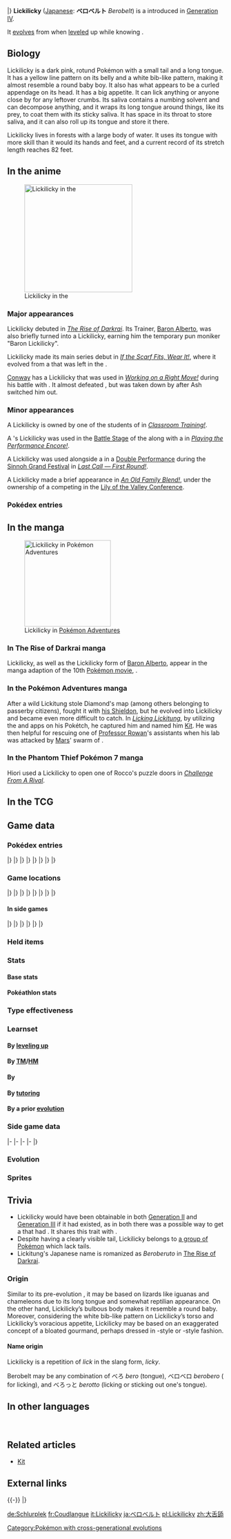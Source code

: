 {{PokémonPrevNext/Head|type=Normal}}
{{PokémonPrevNext/Pokémon|type=Normal|prevnum=462|prev=Magnezone|nextnum=464|next=Rhyperior|roundleft=tl|roundright=tr}}
{{PokémonPrevNext/Disambig|species=Lickilicky}}
|}
{{Pokémon Infobox
|name=Lickilicky
|jname=ベロベルト
|jtranslit=Beroberuto
|tmname=Berobelt
|ndex=463
|jdex=181{{tt|*|Unavailable in Generation II}}
|sdex=162
|u2dex=285
|karea=Mountain
|kdex=135
|abrow=175
|obrow=250
|opbrow=211
|typebox=1
|type1=Normal
|category=Licking
|height-ftin=5'07"
|height-m=1.7
|weight-lbs=308.6
|weight-kg=140.0
|abilityn=d
|ability1=Own Tempo
|ability2=Oblivious
|abilityd=Cloud Nine
|egggroupn=1
|egggroup1=Monster
|eggcycles=20
|evtotal=3
|evhp=3
|expyield=180
|oldexp=193
|lv100exp=1,000,000
|gendercode=127
|color=Pink
|catchrate=30
|body=12
|pokefordex=lickilicky
|generation=4
|friendship=70
}}
'''Lickilicky''' ([[List of Japanese Pokémon names|Japanese]]: '''ベロベルト''' ''Berobelt'') is a {{type|Normal}} {{OBP|Pokémon|species}} introduced in [[Generation IV]].

It [[Evolution|evolve]]s from {{p|Lickitung}} when [[level]]ed up while knowing {{m|Rollout}}.

==Biology==
Lickilicky is a dark pink, rotund Pokémon with a small tail and a long tongue. It has a yellow line pattern on its belly and a white bib-like pattern, making it almost resemble a round baby boy. It also has what appears to be a curled appendage on its head. It has a big appetite. It can lick anything or anyone close by for any leftover crumbs. Its saliva contains a numbing solvent and can decompose anything, and it wraps its long tongue around things, like its prey, to coat them with its sticky saliva. It has space in its throat to store saliva, and it can also roll up its tongue and store it there. 

Lickilicky lives in forests with a large body of water. It uses its tongue with more skill than it would its hands and feet, and a current record of its stretch length reaches 82 feet.

==In the anime==
[[File:Conway Lickilicky.png|left|thumb|250px|Lickilicky in the {{pkmn|anime}}]]
===Major appearances===
Lickilicky debuted in ''[[M10|The Rise of Darkrai]]''. Its Trainer, [[Baron Alberto]], was also briefly turned into a Lickilicky, earning him the temporary pun moniker "Baron Lickilicky".

Lickilicky made its main series debut in ''[[DP098|If the Scarf Fits, ''Wear'' It!]]'', where it evolved from a {{p|Lickitung}} that was left in the {{pkmn|Day Care}}.

[[Conway]] has a Lickilicky that was used in ''[[DP185|Working on a Right Move!]]'' during his battle with {{Ash}}. It almost defeated {{AP|Gible}}, but was taken down by {{AP|Noctowl}} after Ash switched him out.

===Minor appearances===
A Lickilicky is owned by one of the students of {{ci|Snowpoint}} {{pkmn|academy|Trainers' School}} in ''[[DP126|Classroom Training!]]''.

A {{pkmn|Coordinator}}'s Lickilicky was used in the [[Contest Battle|Battle Stage]] of the {{to|Daybreak}} {{pkmn|Contest}} along with a {{p|Weavile}} in ''[[DP162|Playing the Performance Encore!]]''.

A Lickilicky was used alongside a {{p|Rattata}} in a [[Double Performance]] during the [[Sinnoh Grand Festival]] in ''[[DP174|Last Call — First Round!]]''.

A Lickilicky made a brief appearance in ''[[DP182|An Old Family Blend!]]'', under the ownership of a {{pkmn|Trainer}} competing in the [[Lily of the Valley Conference]].

===Pokédex entries===
{{Animedexheader|Sinnoh}}
{{Animedexbody|DP098|Lickilicky|Dawn's Pokédex|Lickilicky, the Licking Pokémon. Lickilicky can {{m|wrap}} its enormous tongue around anything. Getting too close to this Pokémon will result in a saliva shower.}}
{{Animedexfooter/Pokémon|''Diamond & Pearl''|Sinnoh}}

==In the manga==
[[File:Kit Lickilicky.png|thumb|200px|Lickilicky in [[Pokémon Adventures]]]]
===In The Rise of Darkrai manga===
Lickilicky, as well as the Lickilicky form of [[Baron Alberto]], appear in the manga adaption of the 10th [[Pokémon movie]], ''{{ma|The Rise of Darkrai}}''.

===In the Pokémon Adventures manga===
{{main|Kit}}
After a wild Lickitung stole Diamond's map (among others belonging to passerby citizens), {{adv|Diamond}} fought it with [[Don|his Shieldon]], but he evolved into Lickilicky and became even more difficult to catch. In ''[[PS390|Licking Lickitung]]'', by utilizing the {{DL|Pokétch|Dowsing Machine}} and {{DL|Pokétch|Pedometer}} apps on his Pokétch, he captured him and named him [[Kit]]. He was then helpful for rescuing one of [[Professor Rowan]]'s assistants when his lab was attacked by [[Mars]]' swarm of {{p|Yanmega}}.

===In the Phantom Thief Pokémon 7 manga===
Hiori used a Lickilicky to open one of Rocco's puzzle doors in ''[[P7-03|Challenge From A Rival]]''.

==In the TCG==
{{main|Lickilicky (TCG)}}

==Game data==
===Pokédex entries===
{{Dex/Header|type=Normal}}
{{Dex/NA|gen=IV}}
{{Dex/Gen|gen=IV}}
{{Dex/Entry2|v=Diamond|v2=Pearl|entry=It {{m|wrap}}s things with its extensible tongue. Getting too close to it will leave you soaked with drool.}}
{{Dex/Entry1|v=Platinum|entry=The long tongue is always soggy with slobber. The saliva contains a solvent that causes numbness.}}
{{Dex/Entry1|v=HeartGold|entry=Its saliva can decompose anything. It wraps its long tongue around things to coat them with its sticky saliva.}}
{{Dex/Entry1|v=SoulSilver|entry=It has space in its throat to store saliva. It can also roll up its tongue and store it in the same spot.}}
|}
|}
{{Dex/Gen|gen=V}}
{{Dex/Entry2|v=Black|v2=White|t=FFF|entry=The long tongue is always soggy with slobber. The saliva contains a solvent that causes numbness.}}
{{Dex/Entry2|v=Black 2|v2=White 2|t=FFF|entry=Their saliva contains lots of components that can dissolve anything. The numbness caused by their lick does not dissipate.}}
|}
|}
{{Dex/Gen|gen=VI}}
{{Dex/Entry1|v=X|t=FFF|entry=It wraps things with its extensible tongue. Getting too close to it will leave you soaked with drool.}}
{{Dex/Entry1|v=Y|entry=Their saliva contains lots of components that can dissolve anything. The numbness caused by their lick does not dissipate.}}
{{Dex/Entry1|v=Omega Ruby|t=FFF|entry=It wraps things with its extensible tongue. Getting too close to it will leave you soaked with drool.}}
{{Dex/Entry1|v=Alpha Sapphire|t=FFF|entry=Their saliva contains lots of components that can dissolve anything. The numbness caused by their lick does not dissipate.}}
|}
|}
{{Dex/Gen|gen=VII}}
{{Dex/Entry1|v=Ultra Sun|entry=A contest is under way to determine which one can stick its tongue out the farthest. The current record is...more than 82 feet.}}
{{Dex/Entry1|v=Ultra Moon|entry=It uses its tongue much more skillfully than its hands or its feet. It can deftly pick up a single small bean with its tongue.}}
|}
|}
{{Dex/Footer}}

===Game locations===
{{Availability/Header|type=Normal}}
{{Availability/NA|gen=IV}}
{{Availability/Gen|gen=IV}}
{{Availability/Entry2|v=Diamond|v2=Pearl|area=[[Evolution|Evolve]] {{p|Lickitung}}}}
{{Availability/Entry1|v=Platinum|area=[[Evolution|Evolve]] {{p|Lickitung}}}}
{{Availability/Entry2|v=HeartGold|v2=SoulSilver|area=[[Evolution|Evolve]] {{p|Lickitung}}}}
|}
|}
{{Availability/Gen|gen=V}}
{{Availability/Entry2|v=Black|v2=White|t=fff|area=[[Evolution|Evolve]] {{p|Lickitung}}}}
{{Availability/Entry2|v=Black 2|v2=White 2|t=fff|area={{rt|2|Unova}} ({{DL|Phenomenon|rustling grass}})}}
|}
|}
{{Availability/Gen|gen=VI}}
{{Availability/Entry2|v=X|v2=Y|t=fff|area=[[Evolution|Evolve]] {{p|Lickitung}}}}
{{Availability/Entry2/None|v=Omega Ruby|v2=Alpha Sapphire}}
|}
|}
{{Availability/Gen|gen=VII}}
{{Availability/Entry2/None|v=Sun|v2=Moon}}
{{Availability/Entry2|v=Ultra Sun|v2=Ultra Moon|area=[[Evolution|Evolve]] {{p|Lickitung}}}}
|}
|}
{{Availability/Footer}}

====In side games====
{{Availability/Header|type=Normal}}
{{Availability/NA|gen=IV}}
{{Availability/Gen|gen=IV}}
{{Availability/Entry2|v=MD Time|v2=MD Darkness|link=Pokémon Mystery Dungeon: Explorers of Time and Explorers of Darkness|area=[[Marine Resort]] (10F-18F)}}
{{Availability/Entry1|v=MD Sky|link=Pokémon Mystery Dungeon: Explorers of Sky|area=[[Marine Resort]] (10F-18F)}}
{{Availability/Entry1|v=Ranger: SoA|link=Pokémon Ranger: Shadows of Almia|color={{SoA color}}|area=[[Cargo Ship]]}}
{{Availability/Entry1|v=Rumble|color={{fire color}}|area=[[Windy Prairie‎]]}}
<!--{{Availability/Entry1|v=MD Light|link=Pokémon Mystery Dungeon (WiiWare)|color={{electric color}}|area=}}-->
{{Availability/Entry1|v=Ranger: GS|link=Pokémon Ranger: Guardian Signs|color={{GS color}}|area=[[Canal Ruins]]}}
|}
|}
{{Availability/Gen|gen=V}}
{{Availability/Entry1|1|v=Rumble Blast|color={{fire color}}|area=Meadow: [[World Axle - B1F]], [[Everspring Valley]]}}
{{Availability/Entry1|1|v=Rumble U|color={{fire color}}|area=[[Toy Collection#Launch to Victory!|Toy Collection: Launch to Victory!]]}}
|}
|}
{{Availability/Gen|gen=VI}}
{{Availability/Entry1|1|v=Battle Trozei|color={{defense color}}|area=[[Infinite Ruins#Stage 3|Infinite Ruins: Stage 3]]}}
{{Availability/Entry1|1|v=Shuffle|color={{beauty color}}|area=[[Pedra Valley|Pedra Valley: Stage 192]]<br>[[Marron Trail|Marron Trail: Stage 693]]}}
{{Availability/Entry1|1|v=Rumble World|color={{fire color}}|area=[[Diamond Crater#Thorny Heath|Diamond Crater: Thorny Heath]] <small>(Center Boss, Back)</small>}}
|}
|}
{{Availability/Footer}}

===Held items===
{{HeldItems
|type=Normal
|b2w21=Lagging Tail|b2w21type=None|b2w21rar=5}}

===Stats===
====Base stats====
{{BaseStats
|type=Normal
|HP=    110
|Attack= 85
|Defense=95
|SpAtk=  80
|SpDef=  95
|Speed=  50}}

====Pokéathlon stats====
{{Pokéthlon
|type=Normal
|Speed=2
|SpeedMax=2
|Power=3
|PowerMax=4
|Technique=4
|TechniqueMax=5
|Stamina=4
|StaminaMax=5
|Jump=2
|JumpMax=2
}}

===Type effectiveness===
{{TypeEffectiveness
|type1=Normal
|Normal=  100
|Flying=  100
|Fighting=200
|Ground=  100
|Rock=    100
|Bug=     100
|Poison=  100
|Ghost=     0
|Steel=   100
|Fire=    100
|Water=   100
|Grass=   100
|Electric=100
|Psychic= 100
|Ice=     100
|Dragon=  100
|Dark=    100
|Fairy=   100
|notes=yes
|normal=yes
|newghost=1}}

===Learnset===
====By [[Level|leveling up]]====
{{learnlist/levelh/7|Lickilicky|Normal|Normal|4}}
{{learnlist/level7|1|Wring Out|Normal|Special|&mdash;|100|5||'''}}
{{learnlist/level7|1|Power Whip|Grass|Physical|120|85|10}}
{{learnlist/level7|1|Lick|Ghost|Physical|30|100|30}}
{{learnlist/level7|5|Supersonic|Normal|Status|&mdash;|55|20}}
{{learnlist/level7|9|Defense Curl|Normal|Status|&mdash;|&mdash;|40}}
{{learnlist/level7|13|Knock Off|Dark|Physical|65|100|20}}
{{learnlist/level7|17|Wrap|Normal|Physical|15|90|20||'''}}
{{learnlist/level7|21|Stomp|Normal|Physical|65|100|20||'''}}
{{learnlist/level7|25|Disable|Normal|Status|&mdash;|100|20}}
{{learnlist/level7|29|Slam|Normal|Physical|80|75|20||'''}}
{{learnlist/level7|33|Rollout|Rock|Physical|30|90|20}}
{{learnlist/level7|37|Chip Away|Normal|Physical|70|100|20||'''}}
{{learnlist/level7|41|Me First|Normal|Status|&mdash;|&mdash;|20}}
{{learnlist/level7|45|Refresh|Normal|Status|&mdash;|&mdash;|20}}
{{learnlist/level7|49|Screech|Normal|Status|&mdash;|85|40}}
{{learnlist/level7|53|Power Whip|Grass|Physical|120|85|10}}
{{learnlist/level7|57|Wring Out|Normal|Special|&mdash;|100|5||'''}}
{{learnlist/level7|61|Gyro Ball|Steel|Physical|&mdash;|100|5}}
{{learnlist/levelf/7|Lickilicky|Normal|Normal|4}}

====By [[TM]]/[[HM]]====
{{learnlist/tmh/7|Lickilicky|Normal|Normal|4}}
{{learnlist/tm7|TM01|Work Up|Normal|Status|&mdash;|&mdash;|30}}
{{learnlist/tm7|TM06|Toxic|Poison|Status|&mdash;|90|10}}
{{learnlist/tm7|TM10|Hidden Power|Normal|Special|60|100|15}}
{{learnlist/tm7|TM11|Sunny Day|Fire|Status|&mdash;|&mdash;|5}}
{{learnlist/tm7|TM13|Ice Beam|Ice|Special|90|100|10}}
{{learnlist/tm7|TM14|Blizzard|Ice|Special|110|70|5}}
{{learnlist/tm7|TM15|Hyper Beam|Normal|Special|150|90|5||'''}}
{{learnlist/tm7|TM17|Protect|Normal|Status|&mdash;|&mdash;|10}}
{{learnlist/tm7|TM18|Rain Dance|Water|Status|&mdash;|&mdash;|5}}
{{learnlist/tm7|TM21|Frustration|Normal|Physical|&mdash;|100|20||'''}}
{{learnlist/tm7|TM22|Solar Beam|Grass|Special|120|100|10}}
{{learnlist/tm7|TM24|Thunderbolt|Electric|Special|90|100|15}}
{{learnlist/tm7|TM25|Thunder|Electric|Special|110|70|10}}
{{learnlist/tm7|TM26|Earthquake|Ground|Physical|100|100|10}}
{{learnlist/tm7|TM27|Return|Normal|Physical|&mdash;|100|20||'''}}
{{learnlist/tm7|TM30|Shadow Ball|Ghost|Special|80|100|15}}
{{learnlist/tm7|TM31|Brick Break|Fighting|Physical|75|100|15}}
{{learnlist/tm7|TM32|Double Team|Normal|Status|&mdash;|&mdash;|15}}
{{learnlist/tm7|TM35|Flamethrower|Fire|Special|90|100|15}}
{{learnlist/tm7|TM37|Sandstorm|Rock|Status|&mdash;|&mdash;|10}}
{{learnlist/tm7|TM38|Fire Blast|Fire|Special|110|85|5}}
{{learnlist/tm7|TM39|Rock Tomb|Rock|Physical|60|95|15}}
{{learnlist/tm7|TM42|Facade|Normal|Physical|70|100|20||'''}}
{{learnlist/tm7|TM44|Rest|Psychic|Status|&mdash;|&mdash;|10}}
{{learnlist/tm7|TM45|Attract|Normal|Status|&mdash;|100|15}}
{{learnlist/tm7|TM46|Thief|Dark|Physical|60|100|25}}
{{learnlist/tm7|TM48|Round|Normal|Special|60|100|15||'''}}
{{learnlist/tm7|TM52|Focus Blast|Fighting|Special|120|70|5}}
{{learnlist/tm7|TM56|Fling|Dark|Physical|&mdash;|100|10}}
{{learnlist/tm7|TM59|Brutal Swing|Dark|Physical|60|100|20}}
{{learnlist/tm7|TM64|Explosion|Normal|Physical|250|100|5||'''}}
{{learnlist/tm7|TM68|Giga Impact|Normal|Physical|150|90|5||'''}}
{{learnlist/tm7|TM74|Gyro Ball|Steel|Physical|&mdash;|100|5}}
{{learnlist/tm7|TM75|Swords Dance|Normal|Status|&mdash;|&mdash;|20}}
{{learnlist/tm7|TM77|Psych Up|Normal|Status|&mdash;|&mdash;|10}}
{{learnlist/tm7|TM78|Bulldoze|Ground|Physical|60|100|20}}
{{learnlist/tm7|TM80|Rock Slide|Rock|Physical|75|90|10}}
{{learnlist/tm7|TM82|Dragon Tail|Dragon|Physical|60|90|10}}
{{learnlist/tm7|TM85|Dream Eater|Psychic|Special|100|100|15}}
{{learnlist/tm7|TM87|Swagger|Normal|Status|&mdash;|85|15}}
{{learnlist/tm7|TM88|Sleep Talk|Normal|Status|&mdash;|&mdash;|10}}
{{learnlist/tm7|TM90|Substitute|Normal|Status|&mdash;|&mdash;|10}}
{{learnlist/tm7|TM94|Surf|Water|Special|90|100|15}}
{{learnlist/tm7|TM100|Confide|Normal|Status|&mdash;|&mdash;|20}}
{{learnlist/tmf/7|Lickilicky|Normal|Normal|4}}

====By {{pkmn|breeding}}====
{{learnlist/breedh/7|Lickilicky|Normal|Normal|4}}
{{learnlist/breed7|{{MSP|079|Slowpoke}}{{MSP|080|Slowbro}}{{MSP|143|Snorlax}}|Amnesia|Psychic|Status|&mdash;|&mdash;|20}}
{{learnlist/breed7|{{MSP|079|Slowpoke}}{{MSP|143|Snorlax}}{{MSP|757|Salandit}}|Belch|Poison|Special|120|90|10|*}}
{{learnlist/breed7|{{MSP|143|Snorlax}}|Belly Drum|Normal|Status|&mdash;|&mdash;|10}}
{{learnlist/breed7|{{MSP|131|Lapras}}{{MSP|143|Snorlax}}{{MSP|152|Chikorita}}{{MSP|153|Bayleef}}{{MSP|154|Meganium}}{{MSP|357|Tropius}}<br>{{MSP|713|Avalugg}}{{MSP|776|Turtonator}}|Body Slam|Normal|Physical|85|100|15||'''}}
{{learnlist/breed7|{{MSP|079|Slowpoke}}{{MSP|080|Slowbro}}{{MSP|199|Slowking}}{{MSP|387|Turtwig}}{{MSP|388|Grotle}}{{MSP|389|Torterra}}<br>{{MSP|712|Bergmite}}{{MSP|713|Avalugg}}|Curse|Ghost|Status|&mdash;|&mdash;|10}}
{{learnlist/breed7|{{MSP|112|Rhydon}}{{MSP|464|Rhyperior}}{{MSP|260|Swampert}}|Hammer Arm|Fighting|Physical|100|90|10}}
{{learnlist/breed7|{{MSP|111|Rhyhorn}}|Magnitude|Ground|Physical|&mdash;|100|30|*}}
{{learnlist/breed7|{{MSP|259|Marshtomp}}{{MSP|260|Swampert}}|Muddy Water|Water|Special|90|85|10}}
{{learnlist/breed7|{{MSP|143|Snorlax}}{{MSP|293|Whismur}}{{MSP|294|Loudred}}{{MSP|295|Exploud}}|Sleep Talk|Normal|Status|&mdash;|&mdash;|10}}
{{learnlist/breed7|{{MSP|293|Whismur}}{{MSP|304|Aron}}|Smelling Salts|Normal|Physical|70|100|10|*|'''}}
{{learnlist/breed7|{{MSP|143|Snorlax}}|Snore|Normal|Special|50|100|15||'''}}
{{learnlist/breed7|{{MSP|034|Nidoking}}{{MSP|104|Cubone}}{{MSP|105|Marowak}}{{MSP|105A|Marowak}}{{MSP|158|Totodile}}{{MSP|159|Croconaw}}<br>{{MSP|160|Feraligatr}}{{MSP|246|Larvitar}}{{MSP|247|Pupitar}}{{MSP|248|Tyranitar}}{{MSP|696|Tyrunt}}{{MSP|697|Tyrantrum}}|Thrash|Normal|Physical|120|100|10|{{sup/7|USUM}}|'''}}
{{learnlist/breed7|{{MSP|079|Slowpoke}}{{MSP|080|Slowbro}}{{MSP|199|Slowking}}{{MSP|408|Cranidos}}{{MSP|409|Rampardos}}|Zen Headbutt|Psychic|Physical|80|90|15}}
{{learnlist/breedf/7|Lickilicky|Normal|Normal|4}}

====By [[Move Tutor|tutoring]]====
{{learnlist/tutorh/7|Lickilicky|Normal|Normal|4}}
{{learnlist/tutor7|Aqua Tail|Water|Physical|90|90|10|||no|yes}}
{{learnlist/tutor7|Bind|Normal|Physical|15|85|20||'''|no|yes}}
{{learnlist/tutor7|Block|Normal|Status|—|—|5|||no|yes}}
{{learnlist/tutor7|Fire Punch|Fire|Physical|75|100|15|||no|yes}}
{{learnlist/tutor7|Focus Punch|Fighting|Physical|150|100|20|||no|yes}}
{{learnlist/tutor7|Ice Punch|Ice|Physical|75|100|15|||no|yes}}
{{learnlist/tutor7|Icy Wind|Ice|Special|55|95|15|||no|yes}}
{{learnlist/tutor7|Iron Tail|Steel|Physical|100|75|15|||no|yes}}
{{learnlist/tutor7|Knock Off|Dark|Physical|65|100|20|||no|yes}}
{{learnlist/tutor7|Shock Wave|Electric|Special|60|—|20|||no|yes}}
{{learnlist/tutor7|Snore|Normal|Special|50|100|15||'''|no|yes}}
{{learnlist/tutor7|Stomping Tantrum|Ground|Physical|75|100|10|||no|yes}}
{{learnlist/tutor7|Thunder Punch|Electric|Physical|75|100|15|||no|yes}}
{{learnlist/tutor7|Water Pulse|Water|Special|60|100|20|||no|yes}}
{{learnlist/tutor7|Zen Headbutt|Psychic|Physical|80|90|15|||no|yes}}
{{learnlist/tutorf/7|Lickilicky|Normal|Normal|4}}

====By a prior [[evolution]]====
{{learnlist/prevoh/7|Lickilicky|Normal|Normal|4}}
{{learnlist/prevo7null}}
{{learnlist/prevof/7|Lickilicky|Normal|Normal|4}}

===Side game data===
{{Spindata/Head|type=Normal}}
{{Spindata/MDTDS|col=6|type=Normal|ndex=463
|body=1
|rate=-12
|IQ=G
}}
|-
{{Spindata/Ranger SoA|col=6|type=Normal
|group=Normal
|assist=Normal
|field=Crush
|fieldpower=3
|browser=It pokes out its tongue to attack.
}}
|-
{{Spindata/Ranger GS|col=6|type=Normal
|group=Normal
|assist=Normal
|field=Crush
|fieldpower=3
|browser=It lets loose shock waves to attack.
}}
|-
{{Spindata/Rumble|col=3|type=Normal
|att=3
|def=4
|speed=3
}}
{{Spindata/RumbleBlast|col=3|type=Normal
|att=3
|def=4
|speed=3
}}
|-
{{Spindata/Battle Trozei|col=3|type=Normal|ndex=463
|power=3
}}
{{Spindata/Shuffle|col=3|type=Normal|ndex=463|num=220
|min=70
|max=130
|raisemaxlevel=15
|skill=Damage Streak
|skilldesc=Increases damage when it is triggered in a row.
|swapper=Hyper Drain
}}
|}

===Evolution===
{{Evobox-2
|type1=Normal
|pictype=art
|no1=108
|name1=Lickitung
|type1-1=Normal
|evo1={{bag|TM Rock VI}}<br>{{color2|000|Level|Level up}}<br>knowing {{color2|000|Rollout (move)|Rollout}}
|no2=463
|name2=Lickilicky
|type1-2=Normal}}

===Sprites===
{{Spritebox/Header|type=Normal}}
{{Spritebox/NA|gen=IV}}
{{Spritebox/4|ndex=463}}
{{Spritebox/5|ndex=463}}
{{Spritebox/6|ndex=463}}
{{Spritebox/7|ndex=463}}
{{Spritebox/Footer|463|Lickilicky}}

==Trivia==
* Lickilicky would have been obtainable in both [[Generation II]] and [[Generation III]] if it had existed, as in both there was a possible way to get a {{p|Lickitung}} that had {{m|Rollout}}. It shares this trait with {{p|Mamoswine}}.
* Despite having a clearly visible tail, Lickilicky belongs to [[List of Pokémon by body style|a group of Pokémon]] which lack tails.
* Lickitung's Japanese name is romanized as ''Beroberuto'' in [[M10|The Rise of Darkrai]].

===Origin===
Similar to its pre-evolution {{p|Lickitung}}, it may be based on lizards like iguanas and chameleons due to its long tongue and somewhat reptilian appearance. On the other hand, Lickilicky’s bulbous body makes it resemble a round baby. Moreover, considering the white bib-like pattern on Lickilicky’s torso and Lickilicky’s voracious appetite, Lickilicky may be based on an exaggerated concept of a bloated gourmand, perhaps dressed in {{wp|Macaroni (fashion)|macaroni}}-style or {{wp|dandy}}-style fashion.

====Name origin====
Lickilicky is a repetition of ''lick'' in the slang form, ''licky''.

Berobelt may be any combination of べろ ''bero'' (tongue), ベロベロ ''berobero'' ({{wp|onomatopoeia}} for licking), and べろっと ''berotto'' (licking or sticking out one's tongue).

==In other languages==
{{Other languages|type=Normal|type2=Normal
|ja=ベロベルト ''Berobelt''|jameaning=From any combination of べろ ''bero'' (tongue), ベロベロ ''berobero'' (onomatopoeia for a licking sound), and べろっと ''berotto'' (licking or sticking out one's tongue)
|de=Schlurplek|demeaning=From ''{{p|Lickitung|Schlurp}}'' and ''{{tt|lecken|to lick}}''
|fr=Coudlangue|frmeaning=From ''{{tt|coup de langue|pointed remark, but literally &quot;tongue stroke&quot;}}''
|es=Lickilicky|esmeaning=Same as English name
|it=Lickilicky|itmeaning=Same as English name
|ko=내룸벨트 ''Naerumbelt''|komeaning=Combination of {{tt|낼름낼름 ''naelleum-naelleum|onomatopoeia for licking}} and べろっと ''berotto''
|zh_cmn=大舌舔 ''Dà Shé Tiǎn''|zh_cmnmeaning=Literally "Large tongue lick".
}}
<br clear="left">

==Related articles==
* [[Kit]]

==External links==

{{-}}
{{PokémonPrevNext/Head|type=Normal}}
{{PokémonPrevNext/Pokémon|type=Normal|prevnum=462|prev=Magnezone|nextnum=464|next=Rhyperior}}
|}
{{Project Pokédex notice}}

[[Category:Pokémon with cross-generational evolutions]]

[[de:Schlurplek]]
[[fr:Coudlangue]]
[[it:Lickilicky]]
[[ja:ベロベルト]]
[[pl:Lickilicky]]
[[zh:大舌舔]]